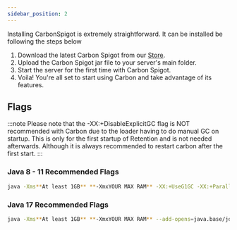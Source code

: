 ```yaml
---
sidebar_position: 2
---
```

Installing CarbonSpigot is extremely straightforward. It can be installed be following the steps below

1. Download the latest Carbon Spigot from our [Store](https://refinedev.xyz/resources/carbonspigot.15/).
2. Upload the Carbon Spigot jar file to your server's main folder.
3. Start the server for the first time with Carbon Spigot.
4. Voila! You're all set to start using Carbon and take advantage of its features.


## Flags

:::note
Please note that the -XX:+DisableExplicitGC flag is NOT recommended with Carbon due to the loader having to do manual GC on startup. This is only for the first startup of Retention and is not needed afterwards. Although it is always recommended to restart carbon after the first start.
:::

### Java 8 - 11 Recommended Flags
```bash
java -Xms**At least 1GB** **-XmxYOUR MAX RAM** -XX:+UseG1GC -XX:+ParallelRefProcEnabled -XX:+UnlockExperimentalVMOptions -XX:+AlwaysPreTouch -XX:G1NewSizePercent=30 -XX:G1MaxNewSizePercent=40 -XX:G1HeapRegionSize=8M -XX:G1ReservePercent=20 -XX:G1HeapWastePercent=5 -XX:G1MixedGCCountTarget=4 -XX:InitiatingHeapOccupancyPercent=15 -XX:G1MixedGCLiveThresholdPercent=90 -XX:G1RSetUpdatingPauseTimePercent=5 -XX:SurvivorRatio=32 -XX:+PerfDisableSharedMem -XX:MaxGCPauseMillis=30 -XX:MaxTenuringThreshold=1 -jar server.jar
```
### Java 17 Recommended Flags
```bash
java -Xms**At least 1GB** **-XmxYOUR MAX RAM** --add-opens=java.base/jdk.internal.misc=ALL-UNNAMED --add-opens=java.base/jdk.internal.reflect=ALL-UNNAMED --add-opens=java.base/java.lang=ALL-UNNAMED -XX:+UnlockExperimentalVMOptions -XX:+UseZGC -XX:+AlwaysPreTouch -XX:+PerfDisableSharedMem -XX:-ZUncommit -XX:+ParallelRefProcEnabled -noverify -jar server.jar
```